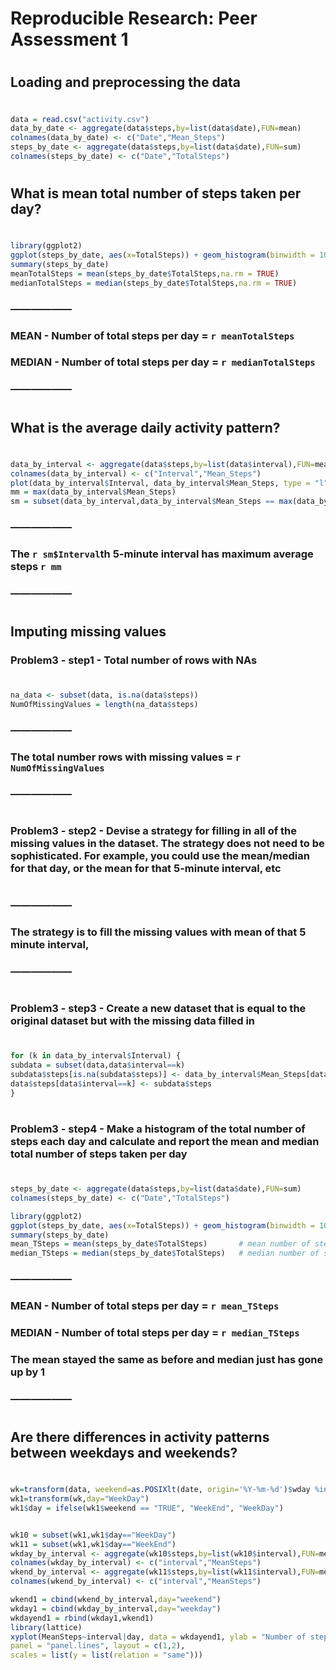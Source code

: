 # Reproducible Research: Peer Assessment 1

# 
## Loading and preprocessing the data
# 

```r
data = read.csv("activity.csv")
data_by_date <- aggregate(data$steps,by=list(data$date),FUN=mean)
colnames(data_by_date) <- c("Date","Mean_Steps")
steps_by_date <- aggregate(data$steps,by=list(data$date),FUN=sum)
colnames(steps_by_date) <- c("Date","TotalSteps")

```

# 
## What is mean total number of steps taken per day?
# 

```r
library(ggplot2)
ggplot(steps_by_date, aes(x=TotalSteps)) + geom_histogram(binwidth = 1000) + ggtitle("Histogram - Total number of steps taken each day")
summary(steps_by_date)
meanTotalSteps = mean(steps_by_date$TotalSteps,na.rm = TRUE)
medianTotalSteps = median(steps_by_date$TotalSteps,na.rm = TRUE)
```
### ------------------
### MEAN   - Number of total steps per day  = `r meanTotalSteps`
### MEDIAN - Number of total steps per day  = `r medianTotalSteps`
### ------------------
# 
## What is the average daily activity pattern?
# 

```r
data_by_interval <- aggregate(data$steps,by=list(data$interval),FUN=mean, na.rm = TRUE)
colnames(data_by_interval) <- c("Interval","Mean_Steps")
plot(data_by_interval$Interval, data_by_interval$Mean_Steps, type = "l", xlab = "Interval", ylab = "Mean Steps", main = "Daily Activity Pattern")
mm = max(data_by_interval$Mean_Steps)
sm = subset(data_by_interval,data_by_interval$Mean_Steps == max(data_by_interval$Mean_Steps))

```
### ------------------
### The `r sm$Interval`th 5-minute interval has maximum average steps `r mm` 
### ------------------
# 
## Imputing missing values
### Problem3 - step1 - Total number of rows with NAs
# 

```r
na_data <- subset(data, is.na(data$steps))
NumOfMissingValues = length(na_data$steps)
```
### ------------------
### The total number rows with missing values = `r NumOfMissingValues`
### ------------------
# 
### Problem3 - step2 - Devise a strategy for filling in all of the missing values in the dataset. The strategy does not need to be sophisticated. For example, you could use the mean/median for that day, or the mean for that 5-minute interval, etc
# 
### ------------------
### The strategy is to fill the missing values with mean of that 5 minute interval,
### ------------------
# 
### Problem3 - step3 - Create a new dataset that is equal to the original dataset but with the missing data filled in
# 

```r
for (k in data_by_interval$Interval) {
subdata = subset(data,data$interval==k)
subdata$steps[is.na(subdata$steps)] <- data_by_interval$Mean_Steps[data_by_interval$Interval==k]
data$steps[data$interval==k] <- subdata$steps
}
```
# 
### Problem3 - step4 - Make a histogram of the total number of steps each day and calculate and report the mean and median total number of steps taken per day
# 

```r

steps_by_date <- aggregate(data$steps,by=list(data$date),FUN=sum)
colnames(steps_by_date) <- c("Date","TotalSteps")

library(ggplot2)
ggplot(steps_by_date, aes(x=TotalSteps)) + geom_histogram(binwidth = 1000) + ggtitle("Histogram - Total number of steps taken each day \n with missing values replaced")
summary(steps_by_date)
mean_TSteps = mean(steps_by_date$TotalSteps)       # mean number of steps per day
median_TSteps = median(steps_by_date$TotalSteps)   # median number of steps per day
```
### ------------------
### MEAN   - Number of total steps per day  = `r mean_TSteps`
### MEDIAN - Number of total steps per day  = `r median_TSteps`
### The mean stayed the same as before and median just has gone up by 1
### ------------------
# 
## Are there differences in activity patterns between weekdays and weekends? 
# 

```r

wk=transform(data, weekend=as.POSIXlt(date, origin='%Y-%m-%d')$wday %in% c(0, 6))
wk1=transform(wk,day="WeekDay")
wk1$day = ifelse(wk1$weekend == "TRUE", "WeekEnd", "WeekDay")


wk10 = subset(wk1,wk1$day=="WeekDay")
wk11 = subset(wk1,wk1$day=="WeekEnd")
wkday_by_interval <- aggregate(wk10$steps,by=list(wk10$interval),FUN=mean, na.rm = TRUE)
colnames(wkday_by_interval) <- c("interval","MeanSteps")
wkend_by_interval <- aggregate(wk11$steps,by=list(wk11$interval),FUN=mean, na.rm = TRUE)
colnames(wkend_by_interval) <- c("interval","MeanSteps")

wkend1 = cbind(wkend_by_interval,day="weekend")
wkday1 = cbind(wkday_by_interval,day="weekday")
wkdayend1 = rbind(wkday1,wkend1)
library(lattice)
xyplot(MeanSteps~interval|day, data = wkdayend1, ylab = "Number of steps",
panel = "panel.lines", layout = c(1,2),
scales = list(y = list(relation = "same")))

```

